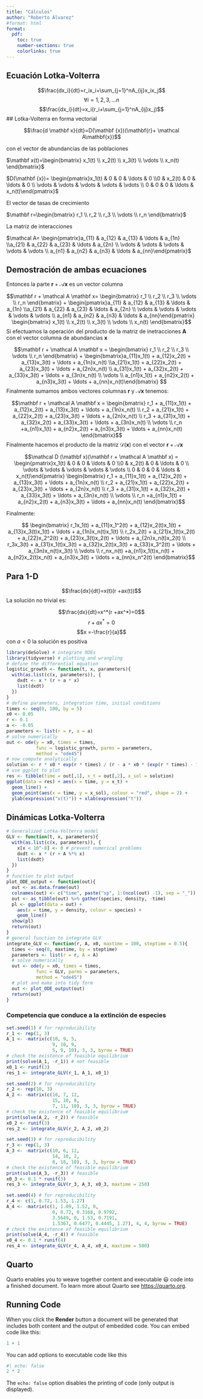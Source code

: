 ```yaml
---
title: "Cálculos"
author: "Roberto Álvarez"
#format: html
format:
  pdf:
    toc: true
    number-sections: true
    colorlinks: true
---
```


## Ecuación Lotka-Volterra

$$\frac{dx_i}{dt}=r_ix_i+\sum_{j=1}^nA_{ij}x_ix_j$$ $$\forall i=1,2,3,\ldots n$$ $$\frac{dx_i}{dt}=x_i(r_i+\sum_{j=1}^nA_{ij}x_j)$$ \## Lotka-Volterra en forma vectorial

$$\frac{d \mathbf x}{dt}=D(\mathbf {x})(\mathbf{r}+ \mathcal A\mathbf{x})$$

con el vector de abundancias de las poblaciones

$\mathbf x(t)=\begin{bmatrix} x_1(t) \\ x_2(t) \\ x_3(t) \\ \vdots \\ x_n(t) \end{bmatrix}$

$D(\mathbf {x})= \begin{pmatrix}x_1(t) & 0 & 0 & \ldots & 0 \\0 & x_2(t) & 0 & \ldots & 0 \\ \vdots & \vdots & \vdots & \vdots & \vdots \\ 0 & 0 & 0 & \ldots & x_n(t)\end{pmatrix}$

El vector de tasas de crecimiento

$\mathbf r=\begin{bmatrix} r_1 \\ r_2 \\ r_3 \\ \vdots \\ r_n \end{bmatrix}$

La matriz de interacciones

$\mathcal A= \begin{pmatrix}a_{11} & a_{12} & a_{13} & \ldots & a_{1n} \\a_{21} & a_{22} & a_{23} & \ldots & a_{2n} \\ \vdots & \vdots & \vdots & \vdots & \vdots \\ a_{n1} & a_{n2} & a_{n3} & \ldots & a_{nn}\end{pmatrix}$

## Demostración de ambas ecuaciones

Entonces la parte $\mathbf r + \mathcal A \mathbf x$ es un vector columna

$$\mathbf r + \mathcal A \mathbf x= \begin{bmatrix} r_1 \\ r_2 \\ r_3 \\ \vdots \\ r_n \end{bmatrix} +  \begin{pmatrix}a_{11} & a_{12} & a_{13} & \ldots & a_{1n} \\a_{21} & a_{22} & a_{23} & \ldots & a_{2n} \\ \vdots & \vdots & \vdots & \vdots & \vdots \\ a_{n1} & a_{n2} & a_{n3} & \ldots & a_{nn}\end{pmatrix}  \begin{bmatrix} x_1(t) \\ x_2(t) \\ x_3(t) \\ \vdots \\ x_n(t) \end{bmatrix}$$ Si efectuamos la operación del producto de la matriz de inetracciones $\mathbf A$ con el vector columna de abundancias $\mathbf x$

$$\mathbf r + \mathcal A \mathbf x = \begin{bmatrix} r_1 \\ r_2 \\ r_3 \\ \vdots \\ r_n \end{bmatrix} +  \begin{bmatrix}a_{11}x_1(t) + a_{12}x_2(t) + a_{13}x_3(t) + \ldots + a_{1n}x_n(t) \\a_{21}x_1(t) + a_{22}x_2(t) + a_{23}x_3(t) + \ldots + a_{2n}x_n(t) \\ a_{31}x_1(t) + a_{32}x_2(t) + a_{33}x_3(t) + \ldots + a_{3n}x_n(t) \\ \vdots  \\ a_{n1}x_1(t) + a_{n2}x_2(t) + a_{n3}x_3(t) + \ldots + a_{nn}x_n(t)\end{bmatrix} $$ Finalmente sumamos ambos vectores columnas $\mathbf r$ y $\mathcal A \mathbf x$ tenemos:

$$\mathbf r + \mathcal A \mathbf x =  \begin{bmatrix} r_1 + a_{11}x_1(t) + a_{12}x_2(t) + a_{13}x_3(t) + \ldots + a_{1n}x_n(t) \\ r_2 + a_{21}x_1(t) + a_{22}x_2(t) + a_{23}x_3(t) + \ldots + a_{2n}x_n(t)  \\ r_3  + a_{31}x_1(t) + a_{32}x_2(t) + a_{33}x_3(t) + \ldots + a_{3n}x_n(t) \\ \vdots \\ r_n +a_{n1}x_1(t) + a_{n2}x_2(t) + a_{n3}x_3(t) + \ldots + a_{nn}x_n(t)  \end{bmatrix}$$ Finalmente hacemos el producto de la matriz $\mathcal D (\mathbf x)$ con el vector $\mathbf r + \mathcal A \mathbf x$

$$\mathcal D (\mathbf x)(\mathbf r + \mathcal A \mathbf x) = \begin{pmatrix}x_1(t) & 0 & 0 & \ldots & 0 \\0 & x_2(t) & 0 & \ldots & 0 \\ \vdots & \vdots & \vdots & \vdots & \vdots \\ 0 & 0 & 0 & \ldots & x_n(t)\end{pmatrix} \begin{bmatrix} r_1 + a_{11}x_1(t) + a_{12}x_2(t) + a_{13}x_3(t) + \ldots + a_{1n}x_n(t) \\ r_2 + a_{21}x_1(t) + a_{22}x_2(t) + a_{23}x_3(t) + \ldots + a_{2n}x_n(t)  \\ r_3  + a_{31}x_1(t) + a_{32}x_2(t) + a_{33}x_3(t) + \ldots + a_{3n}x_n(t) \\ \vdots \\ r_n +a_{n1}x_1(t) + a_{n2}x_2(t) + a_{n3}x_3(t) + \ldots + a_{nn}x_n(t)  \end{bmatrix}$$

Finalmente:

$$ \begin{bmatrix} r_1x_1(t) + a_{11}x_1^2(t) + a_{12}x_2(t)x_1(t) + a_{13}x_3(t)x_1(t) + \ldots + a_{1n}x_n(t)x_1(t) \\ r_2x_2(t) + a_{21}x_1(t)x_2(t) + a_{22}x_2^2(t) + a_{23}x_3(t)x_2(t) + \ldots + a_{2n}x_n(t)x_2(t)  \\ r_3x_3(t)  + a_{31}x_1(t)x_3(t) + a_{32}x_2(t)x_3(t) + a_{33}x_3^2(t) + \ldots + a_{3n}x_n(t)x_3(t) \\ \vdots \\ r_nx_n(t) +a_{n1}x_1(t)x_n(t) + a_{n2}x_2(t)x_n(t) + a_{n3}x_3(t) + \ldots + a_{nn}x_n^2(t)  \end{bmatrix}$$

## Para 1-D

$$\frac{dx}{dt}=x(t)(r +ax(t))$$ La solución no trivial es:

$$\frac{dx}{dt}=x^*(r +ax^*)=0$$ $$r +ax^*=0$$ $$x =-\frac{r}{a}$$ con $a<0$ la solución es positiva

```r
library(deSolve) # integrate ODEs
library(tidyverse) # plotting and wrangling
# define the differential equation
logistic_growth <- function(t, x, parameters){
  with(as.list(c(x, parameters)), {
    dxdt <- x * (r + a * x)
    list(dxdt)
  })
}
# define parameters, integration time, initial conditions
times <- seq(0, 100, by = 5)
x0 <- 0.05
r <- 0.1
a <- -0.05
parameters <- list(r = r, a = a)
# solve numerically
out <- ode(y = x0, times = times, 
           func = logistic_growth, parms = parameters, 
           method = "ode45")
# now compute analytically
solution <- r * x0 * exp(r * times) / (r - a * x0 * (exp(r * times) - 1))
# use ggplot to plot
res <- tibble(time = out[,1], x_t = out[,2], x_sol = solution)
ggplot(data = res) + aes(x = time, y = x_t) + 
  geom_line() + 
  geom_point(aes(x = time, y = x_sol), colour = "red", shape = 2) + 
  ylab(expression("x(t)")) + xlab(expression("t"))
```


## Dinámicas Lotka-Volterra

```r
# Generalized Lotka-Volterra model
GLV <- function(t, x, parameters){
  with(as.list(c(x, parameters)), {
    x[x < 10^-8] <- 0 # prevent numerical problems
    dxdt <- x * (r + A %*% x)
    list(dxdt)
  })
}
# function to plot output
plot_ODE_output <- function(out){
  out <- as.data.frame(out)
  colnames(out) <- c("time", paste("sp", 1:(ncol(out) -1), sep = "_"))
  out <- as_tibble(out) %>% gather(species, density, -time)
  pl <- ggplot(data = out) + 
    aes(x = time, y = density, colour = species) + 
    geom_line()
  show(pl)
  return(out)
}
# general function to integrate GLV
integrate_GLV <- function(r, A, x0, maxtime = 100, steptime = 0.5){
  times <- seq(0, maxtime, by = steptime)
  parameters <- list(r = r, A = A)
  # solve numerically
  out <- ode(y = x0, times = times, 
           func = GLV, parms = parameters, 
           method = "ode45")
  # plot and make into tidy form
  out <- plot_ODE_output(out)
  return(out)
}
```



### Competencia que conduce a la extinción de especies

```r
set.seed(1) # for reproducibility
r_1 <- rep(1, 3)
A_1 <- -matrix(c(10, 9, 5, 
                 9, 10, 9, 
                 5, 9, 10), 3, 3, byrow = TRUE)
# check the existence of feasible equilibrium
print(solve(A_1, -r_1)) # not feasible
x0_1 <- runif(3)
res_1 <- integrate_GLV(r_1, A_1, x0_1)
```
```r
set.seed(2) # for reproducibility
r_2 <- rep(10, 3)
A_2 <- -matrix(c(10, 7, 12, 
                 15, 10, 8, 
                 7, 11, 10), 3, 3, byrow = TRUE)
# check the existence of feasible equilibrium
print(solve(A_2, -r_2)) # feasible
x0_2 <- runif(3)
res_2 <- integrate_GLV(r_2, A_2, x0_2)
```
```r
set.seed(3) # for reproducibility
r_3 <- rep(1, 3)
A_3 <- -matrix(c(10, 6, 12, 
                 14, 10, 2, 
                 8, 18, 10), 3, 3, byrow = TRUE)
# check the existence of feasible equilibrium
print(solve(A_3, -r_3)) # feasible
x0_3 <- 0.1 * runif(3)
res_3 <- integrate_GLV(r_3, A_3, x0_3, maxtime = 250)
```


```r
set.seed(4) # for reproducibility
r_4 <- c(1, 0.72, 1.53, 1.27)
A_4 <- -matrix(c(1, 1.09, 1.52, 0, 
                 0, 0.72, 0.3168, 0.9792, 
                 3.5649, 0, 1.53, 0.7191,
                 1.5367, 0.6477, 0.4445, 1.27), 4, 4, byrow = TRUE)
# check the existence of feasible equilibrium
print(solve(A_4, -r_4)) # feasible
x0_4 <- 0.1 * runif(4)
res_4 <- integrate_GLV(r_4, A_4, x0_4, maxtime = 500)
```


## Quarto

Quarto enables you to weave together content and executable 😃 code into a finished document. To learn more about Quarto see <https://quarto.org>.

## Running Code

When you click the **Render** button a document will be generated that includes both content and the output of embedded code. You can embed code like this:

```r
1 + 1
```

You can add options to executable code like this

```r
#| echo: false
2 * 2
```

The `echo: false` option disables the printing of code (only output is displayed).
